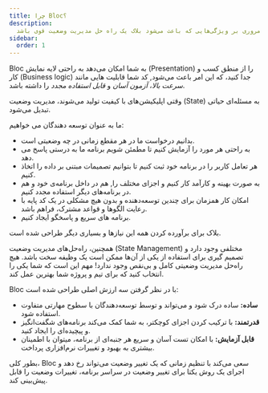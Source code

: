 ```yaml
---
title: چرا Bloc؟
description:
  یک مروری بر ویژگی‌هایی که باعث می‌شود بلاک یک راه حل مدیریت وضعیت قوی باشد.
sidebar:
  order: 1
---
```


Bloc به شما امکان می‌دهد به راحتی لایه نمایش (Presentation) را از منطق کسب و کار
(Business logic) جدا کنید، که این امر باعث می‌شود, کد شما قابلیت هایی مانند
_سرعت بالا_، _آزمون آسان_ و _قابل استفاده مجدد_ را داشته باشد.

وقتی اپلیکیشن‌های با کیفیت تولید می‌شوند، مدیریت وضعیت (State) به مسئله‌ای حیاتی
تبدیل می‌شود.

ما به عنوان توسعه دهندگان می خواهیم:

- بدانیم درخواست ما در هر مقطع زمانی در چه وضعیتی است.
- به راحتی هر مورد را آزمایش کنیم تا مطمئن شویم برنامه ما به درستی پاسخ می دهد.
- هر تعامل کاربر را در برنامه خود ثبت کنیم تا بتوانیم تصمیمات مبتنی بر داده را
  اتخاذ کنیم.
- به صورت بهینه و کارآمد کار کنیم و اجزای مختلف را, هم در داخل برنامه‌ی خود و هم
  در برنامه‌های دیگر استفاده مجدد کنیم.
- امکان کار همزمان برای چندین توسعه‌دهنده و بدون هیچ مشکلی در یک کد پایه با
  رعایت الگوها و قواعد مشترک، فراهم باشد.
- برنامه های سریع و پاسخگو ایجاد کنیم.

بلاک برای برآورده کردن همه این نیازها و بسیاری دیگر طراحی شده است.

همچنین، راه‌حل‌های مدیریت وضعیت (State Management) مختلفی وجود دارد و تصمیم گیری
برای استفاده از یکی از آن‌ها ممکن است یک وظیفه سخت باشد. هیچ راه‌حل مدیریت
وضعیتی کامل و بی‌نقص وجود ندارد! مهم این است که شما یکی را انتخاب کنید که برای
تیم و پروژه شما بهترین عمل کند.

Bloc با در نظر گرفتن سه ارزش اصلی طراحی شده است:

- **ساده:** ساده درک شود و می‌تواند و توسط توسعه‌دهندگان با سطوح مهارتی متفاوت
  استفاده شود.
- **قدرتمند:** با ترکیب کردن اجزای کوچکتر، به شما کمک می‌کند برنامه‌های
  شگفت‌انگیز و پیچیده‌ای را ایجاد کنید.
- **قابل آزمایش:** با امکان تست آسان و سریع هر جنبه‌ای از برنامه، میتوان با
  اطمینان بیشتری به بهبود و تغییرات نرم‌افزاری پرداخت.

بطور کلی، Bloc سعی می‌کند با تنظیم زمانی که یک تغییر وضعیت می‌تواند رخ دهد و
اجرای یک روش یکتا برای تغییر وضعیت در سراسر برنامه، تغییرات وضعیت را قابل
پیش‌بینی کند.
